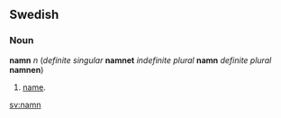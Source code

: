 ==Swedish==

===Noun===
'''namn''' ''n'' (''definite singular'' '''namnet''' ''indefinite plural'' '''namn''' ''definite plural'' '''namnen''')

# [[name]].

[[sv:namn]]